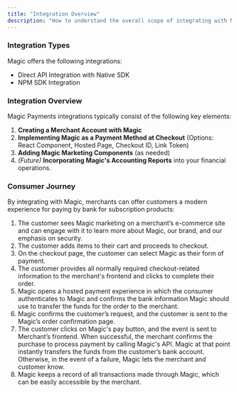 ```yaml
---
title: "Integration Overview"
description: "How to understand the overall scope of integrating with Magic."
---
```


### Integration Types

Magic offers the following integrations:

* Direct API Integration with Native SDK
* NPM SDK Integration

### Integration Overview

Magic Payments integrations typically consist of the following key elements:

1. **Creating a Merchant Account with Magic**
2. **Implementing Magic as a Payment Method at Checkout** (Options: React Component, Hosted Page, Checkout ID, Link Token)
3. **Adding Magic Marketing Components** (as needed)
4. *(Future)* **Incorporating Magic's Accounting Reports** into your financial operations.

### Consumer Journey

By integrating with Magic, merchants can offer customers a modern experience for paying by bank for subscription products:

1. The customer sees Magic marketing on a merchant’s e-commerce site and can engage with it to learn more about Magic, our brand, and our emphasis on security.
2. The customer adds items to their cart and proceeds to checkout. 
3. On the checkout page, the customer can select Magic as their form of payment.
4. The customer provides all normally required checkout-related information to the merchant's frontend and clicks to complete their order.
5. Magic opens a hosted payment experience in which the consumer authenticates to Magic and confirms the bank information Magic should use to transfer the funds for the order to the merchant.
6. Magic confirms the customer’s request, and the customer is sent to the Magic’s order confirmation page.
7. The customer clicks on Magic's pay button, and the event is sent to Merchant’s frontend. When successful, the merchant confirms the purchase to process payment by calling Magic's API. Magic at that point instantly transfers the funds from the customer’s bank account. Otherwise, in the event of a failure, Magic lets the merchant and customer know.
8. Magic keeps a record of all transactions made through Magic, which can be easily accessible by the merchant.

